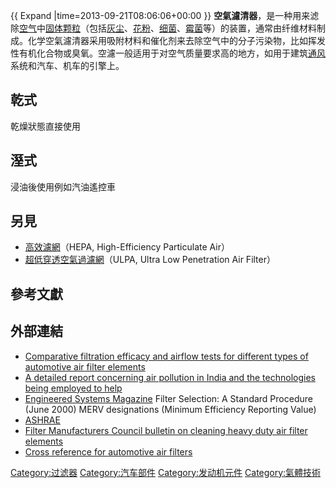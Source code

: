 {{ Expand |time=2013-09-21T08:06:06+00:00 }}
'''空氣濾清器'''，是一种用来滤除[[空气|空气]]中[[懸浮粒子|固体颗粒]]（包括[[灰尘|灰尘]]、[[花粉|花粉]]、[[细菌|细菌]]、[[霉菌|霉菌]]等）的装置，通常由纤维材料制成。化学空氣濾清器采用吸附材料和催化剂来去除空气中的分子污染物，比如挥发性有机化合物或臭氧。空濾一般适用于对空气质量要求高的地方，如用于建筑[[通风|通风]]系统和汽车、机车的引擎上。

==乾式==
乾燥狀態直接使用

==溼式==
浸油後使用例如汽油遙控車

==另見==
*[[高效濾網|高效濾網]]（HEPA, High-Efficiency Particulate Air）
*[[超低穿透空氣過濾網|超低穿透空氣過濾網]]（ULPA, Ultra Low Penetration Air Filter）

== 參考文獻 ==
{{reflist}}

== 外部連結 ==
{{Commons category|Air filters}}
* [https://web.archive.org/web/20061205035440/http://bobistheoilguy.com/airfilter/airtest1.htm Comparative filtration efficacy and airflow tests for different types of automotive air filter elements]
* [http://www.qfilter.com/res/India%E2%80%99s-Booming-Economy,-and-It%E2%80%99s-Vital-Need-For-Pollution-Control-Technology/detail/125 A detailed report concerning air pollution in India and the technologies being employed to help] {{Wayback|url=http://www.qfilter.com/res/India%E2%80%99s-Booming-Economy,-and-It%E2%80%99s-Vital-Need-For-Pollution-Control-Technology/detail/125 |date=20160304170922 }}
* [http://www.esmagazine.com/CDA/Archives/86b24e5bd9ba8010VgnVCM100000f932a8c0____ Engineered Systems Magazine] {{Wayback|url=http://www.esmagazine.com/CDA/Archives/86b24e5bd9ba8010VgnVCM100000f932a8c0____ |date=20110726203821 }} Filter Selection: A Standard Procedure (June 2000) MERV designations (Minimum Efficiency Reporting Value)
* [http://www.ashrae.org/ ASHRAE] {{Wayback|url=http://www.ashrae.org/ |date=20120115202104 }}
* [https://web.archive.org/web/20101122143558/http://www.fleetmag.com/online/fmxlibrary/Heavy_Duty_Air_Filter_Elements.pdf Filter Manufacturers Council bulletin on cleaning heavy duty air filter elements]
* [http://www.airfilter-crossreference.com Cross reference for automotive air filters] {{Wayback|url=http://www.airfilter-crossreference.com/ |date=20210120220646 }}

{{零件與附件}}
{{暖通空調}}

[[Category:过滤器|Category:过滤器]]
[[Category:汽车部件|Category:汽车部件]]
[[Category:发动机元件|Category:发动机元件]]
[[Category:氣體技術|Category:氣體技術]]